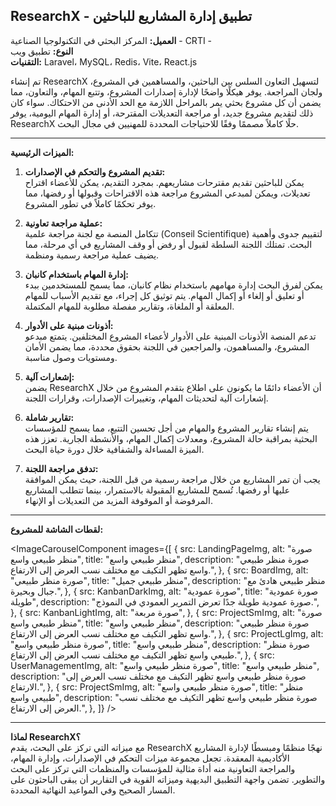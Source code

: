 

## ResearchX - تطبيق إدارة المشاريع للباحثين

**العميل:** المركز البحثي في التكنولوجيا الصناعية - CRTI -  
**النوع:** تطبيق ويب  
**التقنيات:** Laravel، MySQL، Redis، Vite، React.js

تم إنشاء ResearchX لتسهيل التعاون السلس بين الباحثين، والمساهمين في المشروع، ولجان المراجعة. يوفر هيكلًا واضحًا لإدارة إصدارات المشروع، وتتبع المهام، والتعاون، مما يضمن أن كل مشروع بحثي يمر بالمراحل اللازمة مع الحد الأدنى من الاحتكاك. سواء كان ذلك لتقديم مشروع جديد، أو مراجعة التعديلات المقترحة، أو إدارة المهام اليومية، يوفر ResearchX حلًا كاملاً مصممًا وفقًا للاحتياجات المحددة للمهنيين في مجال البحث.

---

**الميزات الرئيسية:**

1. **تقديم المشروع والتحكم في الإصدارات:**  
   يمكن للباحثين تقديم مقترحات مشاريعهم. بمجرد التقديم، يمكن للأعضاء اقتراح تعديلات، ويمكن لمبدعي المشروع مراجعة هذه الاقتراحات وقبولها أو رفضها، مما يوفر تحكمًا كاملاً في تطور المشروع.

2. **عملية مراجعة تعاونية:**  
   تتكامل المنصة مع لجنة مراجعة علمية (Conseil Scientifique) لتقييم جدوى وأهمية البحث. تمتلك اللجنة السلطة لقبول أو رفض أو وقف المشاريع في أي مرحلة، مما يضيف عملية مراجعة رسمية ومنظمة.

3. **إدارة المهام باستخدام كانبان:**  
   يمكن لفرق البحث إدارة مهامهم باستخدام نظام كانبان، مما يسمح للمستخدمين ببدء أو تعليق أو إلغاء أو إكمال المهام. يتم توثيق كل إجراء، مع تقديم الأسباب للمهام المعلقة أو الملغاة، وتقارير مفصلة مطلوبة للمهام المكتملة.

4. **أذونات مبنية على الأدوار:**  
   تدعم المنصة الأذونات المبنية على الأدوار لأعضاء المشروع المختلفين. يتمتع مبدعو المشروع، والمساهمون، والمراجعين في اللجنة بحقوق محددة، مما يضمن الأمان ومستويات وصول مناسبة.

5. **إشعارات آلية:**  
   يضمن ResearchX أن الأعضاء دائمًا ما يكونون على اطلاع بتقدم المشروع من خلال إشعارات آلية لتحديثات المهام، وتغييرات الإصدارات، وقرارات اللجنة.

6. **تقارير شاملة:**  
   يتم إنشاء تقارير المشروع والمهام من أجل تحسين التتبع، مما يسمح للمؤسسات البحثية بمراقبة حالة المشروع، ومعدلات إكمال المهام، والأنشطة الجارية. تعزز هذه الميزة المساءلة والشفافية خلال دورة حياة البحث.

7. **تدفق مراجعة اللجنة:**  
   يجب أن تمر المشاريع من خلال مراجعة رسمية من قبل اللجنة، حيث يمكن الموافقة عليها أو رفضها. تُسمح للمشاريع المقبولة بالاستمرار، بينما تتطلب المشاريع المرفوضة أو الموقوفة المزيد من التعديلات أو الإنهاء.

---

**لقطات الشاشة للمشروع:**

<ImageCarouselComponent images={[
    {
    src: LandingPageImg,
    alt: "صورة منظر طبيعي واسع",
    title: "منظر طبيعي واسع",
    description:
      "صورة منظر طبيعي واسع تظهر التكيف مع مختلف نسب العرض إلى الارتفاع.",
  },
  {
    src: BoardImg,
    alt: "صورة منظر طبيعي",
    title: "منظر طبيعي جميل",
    description: "منظر طبيعي هادئ مع جبال وبحيرة.",
  },
  {
    src: KanbanDarkImg,
    alt: "صورة عمودية",
    title: "صورة عمودية طويلة",
    description:
      "صورة عمودية طويلة جدًا تعرض التمرير العمودي في النموذج.",
  },
  {
    src: KanbanLightImg,
    alt: "صورة مربعة",
  },
  {
    src: ProjectSmImg,
    alt: "صورة منظر طبيعي واسع",
    title: "منظر طبيعي واسع",
    description:
      "صورة منظر طبيعي واسع تظهر التكيف مع مختلف نسب العرض إلى الارتفاع.",
  },
   {
    src: ProjectLgImg,
    alt: "صورة منظر طبيعي واسع",
    title: "منظر طبيعي واسع",
    description:
      "صورة منظر طبيعي واسع تظهر التكيف مع مختلف نسب العرض إلى الارتفاع.",
  },
   {
    src: UserManagementImg,
    alt: "صورة منظر طبيعي واسع",
    title: "منظر طبيعي واسع",
    description:
      "صورة منظر طبيعي واسع تظهر التكيف مع مختلف نسب العرض إلى الارتفاع.",
  },
   {
    src: ProjectSmImg,
    alt: "صورة منظر طبيعي واسع",
    title: "منظر طبيعي واسع",
    description:
      "صورة منظر طبيعي واسع تظهر التكيف مع مختلف نسب العرض إلى الارتفاع.",
  },
]} />

---

**لماذا ResearchX؟**  
مع ميزاته التي تركز على البحث، يقدم ResearchX نهجًا منظمًا ومبسطًا لإدارة المشاريع الأكاديمية المعقدة. تجعل مجموعة ميزات التحكم في الإصدارات، وإدارة المهام، والمراجعة التعاونية منه أداة مثالية للمؤسسات والمنظمات التي تركز على البحث والتطوير. تضمن واجهة التطبيق البديهية وميزاته القوية في التقارير أن يبقى الباحثون على المسار الصحيح وفي المواعيد النهائية المحددة.
